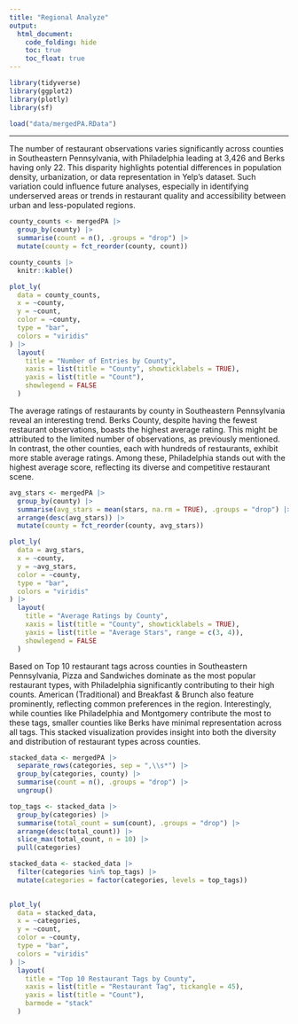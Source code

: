 ```yaml
---
title: "Regional Analyze"
output: 
  html_document:
    code_folding: hide
    toc: true
    toc_float: true
---
```


```r
library(tidyverse)
library(ggplot2)
library(plotly)
library(sf) 
```

```r
load("data/mergedPA.RData")
```

---
The number of restaurant observations varies significantly across counties in Southeastern Pennsylvania, with Philadelphia leading at 3,426 and Berks having only 22. This disparity highlights potential differences in population density, urbanization, or data representation in Yelp's dataset. Such variation could influence future analyses, especially in identifying underserved areas or trends in restaurant quality and accessibility between urban and less-populated regions.

```r
county_counts <- mergedPA |>
  group_by(county) |>
  summarise(count = n(), .groups = "drop") |>
  mutate(county = fct_reorder(county, count)) 

county_counts |>
  knitr::kable()

plot_ly(
  data = county_counts,
  x = ~county,
  y = ~count,
  color = ~county,
  type = "bar",
  colors = "viridis"
) |> 
  layout(
    title = "Number of Entries by County",
    xaxis = list(title = "County", showticklabels = TRUE),
    yaxis = list(title = "Count"),
    showlegend = FALSE
  )
```

The average ratings of restaurants by county in Southeastern Pennsylvania reveal an interesting trend. Berks County, despite having the fewest restaurant observations, boasts the highest average rating. This might be attributed to the limited number of observations, as previously mentioned. In contrast, the other counties, each with hundreds of restaurants, exhibit more stable average ratings. Among these, Philadelphia stands out with the highest average score, reflecting its diverse and competitive restaurant scene.

```r
avg_stars <- mergedPA |>
  group_by(county) |>
  summarise(avg_stars = mean(stars, na.rm = TRUE), .groups = "drop") |>
  arrange(desc(avg_stars)) |> 
  mutate(county = fct_reorder(county, avg_stars))

plot_ly(
  data = avg_stars,
  x = ~county,
  y = ~avg_stars,
  color = ~county,
  type = "bar",
  colors = "viridis"
) |> 
  layout(
    title = "Average Ratings by County",
    xaxis = list(title = "County", showticklabels = TRUE),
    yaxis = list(title = "Average Stars", range = c(3, 4)),
    showlegend = FALSE
  )
```

Based on Top 10 restaurant tags across counties in Southeastern Pennsylvania,  Pizza and Sandwiches dominate as the most popular restaurant types, with Philadelphia significantly contributing to their high counts. American (Traditional) and Breakfast & Brunch also feature prominently, reflecting common preferences in the region. Interestingly, while counties like Philadelphia and Montgomery contribute the most to these tags, smaller counties like Berks have minimal representation across all tags. This stacked visualization provides insight into both the diversity and distribution of restaurant types across counties.
 
```r
stacked_data <- mergedPA |>
  separate_rows(categories, sep = ",\\s*") |> 
  group_by(categories, county) |>
  summarise(count = n(), .groups = "drop") |>  
  ungroup()

top_tags <- stacked_data |>
  group_by(categories) |>
  summarise(total_count = sum(count), .groups = "drop") |>
  arrange(desc(total_count)) |>
  slice_max(total_count, n = 10) |>
  pull(categories) 

stacked_data <- stacked_data |>
  filter(categories %in% top_tags) |>
  mutate(categories = factor(categories, levels = top_tags))
  

plot_ly(
  data = stacked_data,
  x = ~categories,       
  y = ~count,         
  color = ~county,   
  type = "bar",       
  colors = "viridis"
) |> 
  layout(
    title = "Top 10 Restaurant Tags by County",
    xaxis = list(title = "Restaurant Tag", tickangle = 45), 
    yaxis = list(title = "Count"),
    barmode = "stack"
  )

```